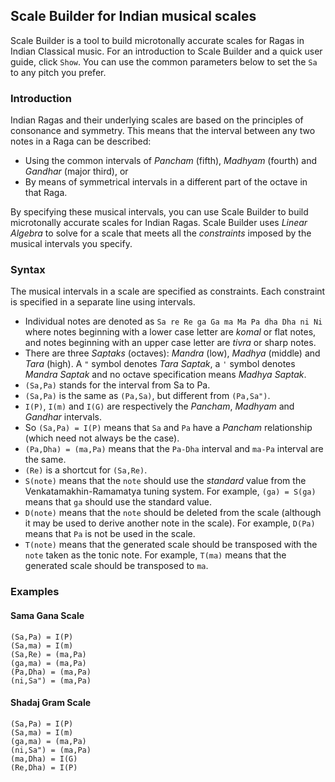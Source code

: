 
## Scale Builder for Indian musical scales

Scale Builder is a tool to build microtonally accurate scales for Ragas in Indian Classical music. For an introduction to Scale Builder and a quick user guide, click `Show`. You can use the common parameters below to set the `Sa` to any pitch you prefer.

<ShowHideContent title='Guide to Scale Builder'>

### Introduction

Indian Ragas and their underlying scales are based on the principles of consonance and symmetry. This means that the interval between any two notes in a Raga can be described:
* Using the common intervals of *Pancham* (fifth), *Madhyam* (fourth) and *Gandhar* (major third), or
* By means of symmetrical intervals in a different part of the octave in that Raga.

By specifying these musical intervals, you can use Scale Builder to build microtonally accurate scales for Indian Ragas. Scale Builder uses *Linear Algebra* to solve for a scale that meets all the *constraints* imposed by the musical intervals you specify.

### Syntax

The musical intervals in a scale are specified as constraints. Each constraint is specified in a separate line using intervals.

* Individual notes are denoted as `Sa re Re ga Ga ma Ma Pa dha Dha ni Ni` where notes beginning with a lower case letter are *komal* or flat notes, and notes beginning with an upper case letter are *tivra* or sharp notes.
* There are three *Saptaks* (octaves):  *Mandra* (low), *Madhya* (middle) and *Tara* (high). A `"` symbol denotes *Tara Saptak*, a `'` symbol denotes *Mandra Saptak* and no octave specification means *Madhya Saptak*.
* `(Sa,Pa)` stands for the interval from Sa to Pa.
* `(Sa,Pa)` is the same as `(Pa,Sa)`, but different from `(Pa,Sa")`.
* `I(P)`, `I(m)` and `I(G)` are respectively the *Pancham*, *Madhyam* and *Gandhar* intervals.
* So `(Sa,Pa) = I(P)` means that `Sa` and `Pa` have a *Pancham* relationship (which need not always be the case).
* `(Pa,Dha) = (ma,Pa)` means that the `Pa-Dha` interval and `ma-Pa` interval are the same.
* `(Re)` is a shortcut for `(Sa,Re)`.
* `S(note)` means that the `note` should use the *standard* value from the Venkatamakhin-Ramamatya tuning system. For example, `(ga) = S(ga)` means that `ga` should use the standard value.
* `D(note)` means that the `note` should be deleted from the scale (although it may be used to derive another note in the scale). For example, `D(Pa)` means that `Pa` is not be used in the scale.
* `T(note)` means that the generated scale should be transposed with the `note` taken as the tonic note. For example, `T(ma)` means that the generated scale should be transposed to `ma`.

### Examples

#### Sama Gana Scale

```
(Sa,Pa) = I(P)
(Sa,ma) = I(m)
(Sa,Re) = (ma,Pa)
(ga,ma) = (ma,Pa)
(Pa,Dha) = (ma,Pa)
(ni,Sa") = (ma,Pa)
```

#### Shadaj Gram Scale

```
(Sa,Pa) = I(P)
(Sa,ma) = I(m)
(ga,ma) = (ma,Pa)
(ni,Sa") = (ma,Pa)
(ma,Dha) = I(G)
(Re,Dha) = I(P)
```

</ShowHideContent>

<p></p>

<CommonPitch />

<ScaleBuilder />